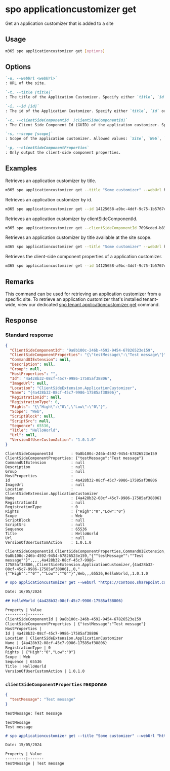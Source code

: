 
# spo applicationcustomizer get

Get an application customizer that is added to a site

## Usage

```sh
m365 spo applicationcustomizer get [options]
```

## Options

```md definition-list
`-u, --webUrl <webUrl>`
: URL of the site.

`-t, --title [title]`
: The title of the Application Customizer. Specify either `title`, `id` or `clientSideComponentId`.

`-i, --id [id]`
: The id of the Application Customizer. Specify either `title`, `id` or `clientSideComponentId`.

`-c, --clientSideComponentId  [clientSideComponentId]`
: The Client Side Component Id (GUID) of the application customizer. Specify either `title`, `id` or `clientSideComponentId`.

`-s, --scope [scope]`
: Scope of the application customizer. Allowed values: `Site`, `Web`, `All`. Defaults to `All`.

`-p, --clientSideComponentProperties`
: Only output the client-side component properties.
```

<Global />

## Examples

Retrieves an application customizer by title.

```sh
m365 spo applicationcustomizer get --title "Some customizer" --webUrl https://contoso.sharepoint.com/sites/sales
```

Retrieves an application customizer by id.

```sh
m365 spo applicationcustomizer get --id 14125658-a9bc-4ddf-9c75-1b5767c9a337 --webUrl https://contoso.sharepoint.com/sites/sales
```

Retrieves an application customizer by clientSideComponentId.

```sh
m365 spo applicationcustomizer get --clientSideComponentId 7096cded-b83d-4eab-96f0-df477ed7c0bc --webUrl https://contoso.sharepoint.com/sites/sales
```

Retrieves an application customizer by title available at the site scope.

```sh
m365 spo applicationcustomizer get --title "Some customizer" --webUrl https://contoso.sharepoint.com/sites/sales --scope site
```

Retrieves the client-side component properties of a application customizer.

```sh
m365 spo applicationcustomizer get --id 14125658-a9bc-4ddf-9c75-1b5767c9a337 --webUrl https://contoso.sharepoint.com/sites/sales -clientSideComponentProperties
```

## Remarks

This command can be used for retrieving an application customizer from a specific site. To retrieve an application customizer that's installed tenant-wide, view our dedicated [spo tenant applicationcustomizer get](../tenant/tenant-applicationcustomizer-get.mdx) command.

## Response

### Standard response

<Tabs>
  <TabItem value="JSON">

  ```json
  {
    "ClientSideComponentId": "9a8b100c-246b-4592-9454-67826523e159",
    "ClientSideComponentProperties": "{\"testMessage\":\"Test message\"}",
    "CommandUIExtension": null,
    "Description": null,
    "Group": null,
    "HostProperties": "",
    "Id": "4a428b32-08cf-45c7-9986-17585af38806",
    "ImageUrl": null,
    "Location": "ClientSideExtension.ApplicationCustomizer",
    "Name": "{4a428b32-08cf-45c7-9986-17585af38806}",
    "RegistrationId": null,
    "RegistrationType": 0,
    "Rights": "{\"High\":\"0\",\"Low\":\"0\"}",
    "Scope": "Web",
    "ScriptBlock": null,
    "ScriptSrc": null,
    "Sequence": 65536,
    "Title": "HelloWorld",
    "Url": null,
    "VersionOfUserCustomAction": "1.0.1.0"
  }
  ```

  </TabItem>
  <TabItem value="Text">

  ```text
  ClientSideComponentId        : 9a8b100c-246b-4592-9454-67826523e159
  ClientSideComponentProperties: {"testMessage":"Test message"}
  CommandUIExtension           : null
  Description                  : null
  Group                        : null
  HostProperties               :
  Id                           : 4a428b32-08cf-45c7-9986-17585af38806
  ImageUrl                     : null
  Location                     : ClientSideExtension.ApplicationCustomizer
  Name                         : {4a428b32-08cf-45c7-9986-17585af38806}
  RegistrationId               : null
  RegistrationType             : 0
  Rights                       : {"High":"0","Low":"0"}
  Scope                        : Web
  ScriptBlock                  : null
  ScriptSrc                    : null
  Sequence                     : 65536
  Title                        : HelloWorld
  Url                          : null
  VersionOfUserCustomAction    : 1.0.1.0
  ```

  </TabItem>
  <TabItem value="CSV">

  ```csv
  ClientSideComponentId,ClientSideComponentProperties,CommandUIExtension,Description,Group,HostProperties,Id,ImageUrl,Location,Name,RegistrationId,RegistrationType,Rights,Scope,ScriptBlock,ScriptSrc,Sequence,Title,Url,VersionOfUserCustomAction
  9a8b100c-246b-4592-9454-67826523e159,"{""testMessage"":""Test message""}",,,,,4a428b32-08cf-45c7-9986-17585af38806,,ClientSideExtension.ApplicationCustomizer,{4a428b32-08cf-45c7-9986-17585af38806},,0,"{""High"":""0"",""Low"":""0""}",Web,,,65536,HelloWorld,,1.0.1.0
  ```

  </TabItem>
  <TabItem value="Markdown">

  ```md
  # spo applicationcustomizer get --webUrl "https://contoso.sharepoint.com/sites/Marketing" --id "4a428b32-08cf-45c7-9986-17585af38806"

  Date: 16/05/2024

  ## HelloWorld (4a428b32-08cf-45c7-9986-17585af38806)

  Property | Value
  ---------|-------
  ClientSideComponentId | 9a8b100c-246b-4592-9454-67826523e159
  ClientSideComponentProperties | {"testMessage":"Test message"}
  HostProperties |
  Id | 4a428b32-08cf-45c7-9986-17585af38806
  Location | ClientSideExtension.ApplicationCustomizer
  Name | {4a428b32-08cf-45c7-9986-17585af38806}
  RegistrationType | 0
  Rights | {"High":"0","Low":"0"}
  Scope | Web
  Sequence | 65536
  Title | HelloWorld
  VersionOfUserCustomAction | 1.0.1.0
  ```

  </TabItem>
</Tabs>

### `clientSideComponentProperties` response

<Tabs>
  <TabItem value="JSON">

  ```json
  {
    "testMessage": "Test message"
  }
  ```

  </TabItem>
  <TabItem value="Text">

  ```txt
  testMessage: Test message
  ```

  </TabItem>
  <TabItem value="CSV">

  ```csv
  testMessage
  Test message
  ```

  </TabItem>
  <TabItem value="Markdown">

  ```md
  # spo applicationcustomizer get --title "Some customizer" --webUrl "https://contoso.sharepoint.com/sites/sales" --scope "Web" --clientSideComponentProperties "true"

  Date: 15/05/2024

  Property | Value
  ---------|-------
  testMessage | Test message
  ```

  </TabItem>
</Tabs>
